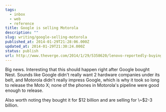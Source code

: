 ```yaml
---
tags:
  - inbox
  - web
  - reference
title: Google is selling Motorola
description: ""
slug: writing/google-selling-motorola
published_at: 2014-01-29T21:28:06.000Z
updated_at: 2014-01-29T21:30:24.000Z
status: publish
url: http://www.theverge.com/2014/1/29/5358620/lenovo-reportedly-buying-motorola-mobility-from-google
---
```

Big news. Interesting that this should happen right after Google bought Nest. Sounds like Google didn't really want 2 hardware companies under its belt, and Motorola didn't really impress Google, which is why it took so long to release the Moto X; none of the phones in Motorola's pipeline were good enough to release.

Also worth noting they bought it for $12 billion and are selling for \~$2-3 billion.
